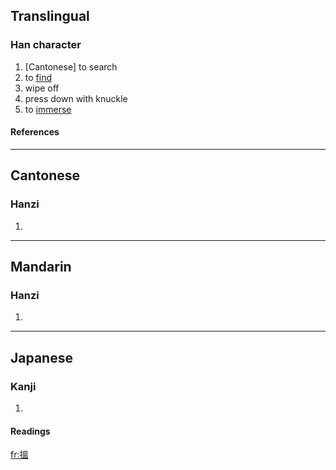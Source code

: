 {{see|揾}}

==Translingual==
===Han character===
{{Han char|rn=64|rad=手|as=10|sn=13|four=5601<sub>7</sub>|canj=手田人廿 (QWOT)}}
# [Cantonese] to search
# to [[find]]
# wipe off
# press down with knuckle
# to [[immerse]]
====References====
{{Han ref|kx=0448.160|dkj=12520|dj=0799.100|hdz=31932.051|uh=6435|ud=25653|bh=DDAF|bd=56751}}

----
==Cantonese==
===Hanzi===
{{yue-hanzi|jyut=wan<sup>3</sup>, wan<sup>2</sup>|y=wan<sup>3</sup>, wan<sup>2</sup>}}
# {{defn|Cantonese}}

----
==Mandarin==
===Hanzi===
{{cmn-hanzi|sim=揾|pin=[[wèn]] (wen4)|wg=wen<sup>4</sup>}}
# {{defn|Mandarin}}

----
==Japanese==
===Kanji===
{{ja-kanji|grade=|rs=手10}}
# {{defn|Japanese}} 
====Readings====
{{ja-readings|on=[[おん]] (on)|kun=[[しずむ]] (shizumu), [[おさえる]] (osaeru)}}

[[fr:搵]]
